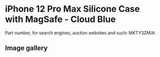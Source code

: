 # iPhone 12 Pro Max Silicone Case with MagSafe - Cloud Blue

Part number, for search engines, auction websites and such: MKTY3ZM/A

## Image gallery

<div style={{ width: "768px" }}>
  <GalleryComponent
    images={[
      {
        original: "/everysource/MKTY3",
        thumbnail: "/everypreview/MKTY3",
      },
      {
        original: "/everysource/MKTY3_AV1",
        thumbnail: "/everypreview/MKTY3_AV1",
      },
      {
        original: "/everysource/MKTY3_AV2",
        thumbnail: "/everypreview/MKTY3_AV2",
      },
      {
        original: "/everysource/MKTY3_AV3",
        thumbnail: "/everypreview/MKTY3_AV3",
      }
    ]}
  />
</div>